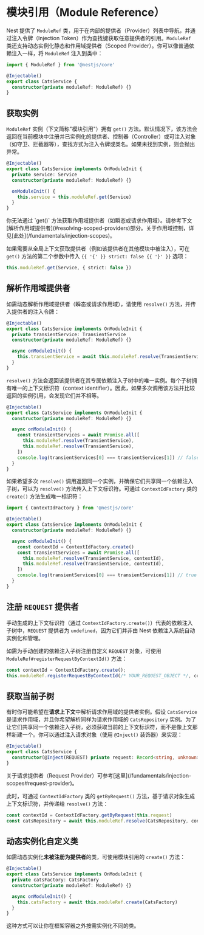 # 模块引用（Module Reference）

Nest 提供了 `ModuleRef` 类，用于在内部的提供者（Provider）列表中导航，并通过注入令牌（Injection Token）作为查找键获取任意提供者的引用。`ModuleRef` 类还支持动态实例化静态和作用域提供者（Scoped Provider）。你可以像普通依赖注入一样，将 `ModuleRef` 注入到类中：

```ts filename='cats.service.ts'
import { ModuleRef } from '@nestjs/core'

@Injectable()
export class CatsService {
  constructor(private moduleRef: ModuleRef) {}
}
```

## 获取实例

`ModuleRef` 实例（下文简称"模块引用"）拥有 `get()` 方法。默认情况下，该方法会返回在当前模块中注册并已实例化的提供者、控制器（Controller）或可注入对象（如守卫、拦截器等），查找方式为注入令牌或类名。如果未找到实例，则会抛出异常。

```ts filename='cats.service.ts'
@Injectable()
export class CatsService implements OnModuleInit {
  private service: Service
  constructor(private moduleRef: ModuleRef) {}

  onModuleInit() {
    this.service = this.moduleRef.get(Service)
  }
}
```

<CalloutInfo type="warning">
  你无法通过 `get()` 方法获取作用域提供者（如瞬态或请求作用域）。请参考下文
  [解析作用域提供者](#resolving-scoped-providers)部分。关于作用域控制，详见[此处](/fundamentals/injection-scopes)。
</CalloutInfo>

如果需要从全局上下文获取提供者（例如该提供者在其他模块中被注入），可在 `get()` 方法的第二个参数中传入 `{{ '{' }} strict: false {{ '}' }}` 选项：

```ts
this.moduleRef.get(Service, { strict: false })
```

## 解析作用域提供者

如需动态解析作用域提供者（瞬态或请求作用域），请使用 `resolve()` 方法，并传入提供者的注入令牌：

```ts filename='cats.service.ts'
@Injectable()
export class CatsService implements OnModuleInit {
  private transientService: TransientService
  constructor(private moduleRef: ModuleRef) {}

  async onModuleInit() {
    this.transientService = await this.moduleRef.resolve(TransientService)
  }
}
```

`resolve()` 方法会返回该提供者在其专属依赖注入子树中的唯一实例。每个子树拥有唯一的上下文标识符（context identifier）。因此，如果多次调用该方法并比较返回的实例引用，会发现它们并不相等。

```ts filename='cats.service.ts'
@Injectable()
export class CatsService implements OnModuleInit {
  constructor(private moduleRef: ModuleRef) {}

  async onModuleInit() {
    const transientServices = await Promise.all([
      this.moduleRef.resolve(TransientService),
      this.moduleRef.resolve(TransientService),
    ])
    console.log(transientServices[0] === transientServices[1]) // false
  }
}
```

如果希望多次 `resolve()` 调用返回同一个实例，并确保它们共享同一个依赖注入子树，可以为 `resolve()` 方法传入上下文标识符。可通过 `ContextIdFactory` 类的 `create()` 方法生成唯一标识符：

```ts filename='cats.service.ts'
import { ContextIdFactory } from '@nestjs/core'

@Injectable()
export class CatsService implements OnModuleInit {
  constructor(private moduleRef: ModuleRef) {}

  async onModuleInit() {
    const contextId = ContextIdFactory.create()
    const transientServices = await Promise.all([
      this.moduleRef.resolve(TransientService, contextId),
      this.moduleRef.resolve(TransientService, contextId),
    ])
    console.log(transientServices[0] === transientServices[1]) // true
  }
}
```

## 注册 `REQUEST` 提供者

手动生成的上下文标识符（通过 `ContextIdFactory.create()`）代表的依赖注入子树中，`REQUEST` 提供者为 `undefined`，因为它们并非由 Nest 依赖注入系统自动实例化和管理。

如需为手动创建的依赖注入子树注册自定义 `REQUEST` 对象，可使用 `ModuleRef#registerRequestByContextId()` 方法：

```ts
const contextId = ContextIdFactory.create();
this.moduleRef.registerRequestByContextId(/* YOUR_REQUEST_OBJECT */, contextId);
```

## 获取当前子树

有时你可能希望在**请求上下文**中解析请求作用域的提供者实例。假设 `CatsService` 是请求作用域，并且你希望解析同样为请求作用域的 `CatsRepository` 实例。为了让它们共享同一个依赖注入子树，必须获取当前的上下文标识符，而不是像上文那样新建一个。你可以通过注入请求对象（使用 `@Inject()` 装饰器）来实现：

```ts filename='cats.service.ts'
@Injectable()
export class CatsService {
  constructor(@Inject(REQUEST) private request: Record<string, unknown>) {}
}
```

<CalloutInfo>
  关于请求提供者（Request Provider）可参考[这里](/fundamentals/injection-scopes#request-provider)。
</CalloutInfo>

此时，可通过 `ContextIdFactory` 类的 `getByRequest()` 方法，基于请求对象生成上下文标识符，并传递给 `resolve()` 方法：

```ts
const contextId = ContextIdFactory.getByRequest(this.request)
const catsRepository = await this.moduleRef.resolve(CatsRepository, contextId)
```

## 动态实例化自定义类

如需动态实例化**未被注册为提供者**的类，可使用模块引用的 `create()` 方法：

```ts filename='cats.service.ts'
@Injectable()
export class CatsService implements OnModuleInit {
  private catsFactory: CatsFactory
  constructor(private moduleRef: ModuleRef) {}

  async onModuleInit() {
    this.catsFactory = await this.moduleRef.create(CatsFactory)
  }
}
```

这种方式可以让你在框架容器之外按需实例化不同的类。
